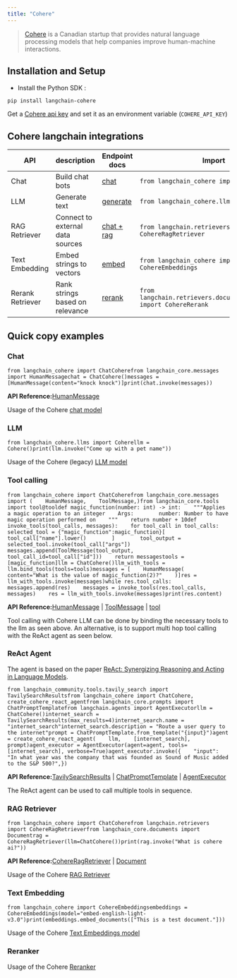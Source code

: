 ```yaml
---
title: "Cohere"
---
```


> [Cohere](https://cohere.ai/about) is a Canadian startup that provides natural language processing models that help companies improve human-machine interactions.

## Installation and Setup

* Install the Python SDK :

```
pip install langchain-cohere
```

Get a [Cohere api key](https://dashboard.cohere.ai/) and set it as an environment variable (`COHERE_API_KEY`)

## Cohere langchain integrations

| API              | description                      | Endpoint docs                                          | Import                                                               | Example usage                                                  |
| ---------------- | -------------------------------- | ------------------------------------------------------ | -------------------------------------------------------------------- | -------------------------------------------------------------- |
| Chat             | Build chat bots                  | [chat](https://docs.cohere.com/reference/chat)         | `from langchain_cohere import ChatCohere`                            | [cohere.ipynb](/src/oss/integrations/chat/cohere)                |
| LLM              | Generate text                    | [generate](https://docs.cohere.com/reference/generate) | `from langchain_cohere.llms import Cohere`                           | [cohere.ipynb](/src/oss/integrations/llms/cohere)                |
| RAG Retriever    | Connect to external data sources | [chat + rag](https://docs.cohere.com/reference/chat)   | `from langchain.retrievers import CohereRagRetriever`                | [cohere.ipynb](/src/oss/integrations/retrievers/cohere)          |
| Text Embedding   | Embed strings to vectors         | [embed](https://docs.cohere.com/reference/embed)       | `from langchain_cohere import CohereEmbeddings`                      | [cohere.ipynb](/src/oss/integrations/text_embedding/cohere)      |
| Rerank Retriever | Rank strings based on relevance  | [rerank](https://docs.cohere.com/reference/rerank)     | `from langchain.retrievers.document_compressors import CohereRerank` | [cohere.ipynb](/src/oss/integrations/retrievers/cohere-reranker) |

## Quick copy examples

### Chat

```
from langchain_cohere import ChatCoherefrom langchain_core.messages import HumanMessagechat = ChatCohere()messages = [HumanMessage(content="knock knock")]print(chat.invoke(messages))
```

**API Reference:**[HumanMessage](https://python.langchain.com/api_reference/core/messages/langchain_core.messages.human.HumanMessage.html)

Usage of the Cohere [chat model](/src/oss/integrations/chat/cohere)

### LLM

```
from langchain_cohere.llms import Coherellm = Cohere()print(llm.invoke("Come up with a pet name"))
```

Usage of the Cohere (legacy) [LLM model](/src/oss/integrations/llms/cohere)

### Tool calling

```
from langchain_cohere import ChatCoherefrom langchain_core.messages import (    HumanMessage,    ToolMessage,)from langchain_core.tools import tool@tooldef magic_function(number: int) -> int:    """Applies a magic operation to an integer    Args:        number: Number to have magic operation performed on    """    return number + 10def invoke_tools(tool_calls, messages):    for tool_call in tool_calls:        selected_tool = {"magic_function":magic_function}[            tool_call["name"].lower()        ]        tool_output = selected_tool.invoke(tool_call["args"])        messages.append(ToolMessage(tool_output, tool_call_id=tool_call["id"]))    return messagestools = [magic_function]llm = ChatCohere()llm_with_tools = llm.bind_tools(tools=tools)messages = [    HumanMessage(        content="What is the value of magic_function(2)?"    )]res = llm_with_tools.invoke(messages)while res.tool_calls:    messages.append(res)    messages = invoke_tools(res.tool_calls, messages)    res = llm_with_tools.invoke(messages)print(res.content)
```

**API Reference:**[HumanMessage](https://python.langchain.com/api_reference/core/messages/langchain_core.messages.human.HumanMessage.html) | [ToolMessage](https://python.langchain.com/api_reference/core/messages/langchain_core.messages.tool.ToolMessage.html) | [tool](https://python.langchain.com/api_reference/core/tools/langchain_core.tools.convert.tool.html)

Tool calling with Cohere LLM can be done by binding the necessary tools to the llm as seen above. An alternative, is to support multi hop tool calling with the ReAct agent as seen below.

### ReAct Agent

The agent is based on the paper [ReAct: Synergizing Reasoning and Acting in Language Models](https://arxiv.org/abs/2210.03629).

```
from langchain_community.tools.tavily_search import TavilySearchResultsfrom langchain_cohere import ChatCohere, create_cohere_react_agentfrom langchain_core.prompts import ChatPromptTemplatefrom langchain.agents import AgentExecutorllm = ChatCohere()internet_search = TavilySearchResults(max_results=4)internet_search.name = "internet_search"internet_search.description = "Route a user query to the internet"prompt = ChatPromptTemplate.from_template("{input}")agent = create_cohere_react_agent(    llm,    [internet_search],    prompt)agent_executor = AgentExecutor(agent=agent, tools=[internet_search], verbose=True)agent_executor.invoke({    "input": "In what year was the company that was founded as Sound of Music added to the S&P 500?",})
```

**API Reference:**[TavilySearchResults](https://python.langchain.com/api_reference/community/tools/langchain_community.tools.tavily_search.tool.TavilySearchResults.html) | [ChatPromptTemplate](https://python.langchain.com/api_reference/core/prompts/langchain_core.prompts.chat.ChatPromptTemplate.html) | [AgentExecutor](https://python.langchain.com/api_reference/langchain/agents/langchain.agents.agent.AgentExecutor.html)

The ReAct agent can be used to call multiple tools in sequence.

### RAG Retriever

```
from langchain_cohere import ChatCoherefrom langchain.retrievers import CohereRagRetrieverfrom langchain_core.documents import Documentrag = CohereRagRetriever(llm=ChatCohere())print(rag.invoke("What is cohere ai?"))
```

**API Reference:**[CohereRagRetriever](https://python.langchain.com/api_reference/community/retrievers/langchain_community.retrievers.cohere_rag_retriever.CohereRagRetriever.html) | [Document](https://python.langchain.com/api_reference/core/documents/langchain_core.documents.base.Document.html)

Usage of the Cohere [RAG Retriever](/src/oss/integrations/retrievers/cohere)

### Text Embedding

```
from langchain_cohere import CohereEmbeddingsembeddings = CohereEmbeddings(model="embed-english-light-v3.0")print(embeddings.embed_documents(["This is a test document."]))
```

Usage of the Cohere [Text Embeddings model](/src/oss/integrations/text_embedding/cohere)

### Reranker

Usage of the Cohere [Reranker](/src/oss/integrations/retrievers/cohere-reranker)

